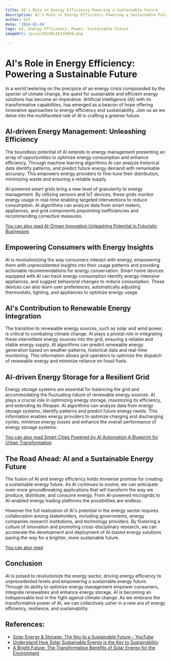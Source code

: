 ```yaml
---
title: AI's Role in Energy Efficiency Powering a Sustainable Future
description: AI's Role in Energy Efficiency Powering a Sustainable Future
author: Usf
date: '2024-01-06'
tags: AI, Energy Efficiency, Power, Sustainable Future
imageUrl: /pixa/20240116134939.png

---
```

# **AI's Role in Energy Efficiency: Powering a Sustainable Future**

In a world  teetering on the precipice of an energy crisis compounded by the specter of climate change, the quest  for  sustainable and efficient energy solutions  has become an imperative. Artificial Intelligence (AI) with its transformative capabilities,  has emerged  as a beacon of  hope offering innovative approaches to energy efficiency and sustainability. Join us as we delve into the multifaceted role of AI in crafting a greener future.

##  **AI-driven Energy Management: Unleashing  Efficiency**

The boundless potential of AI extends to energy management presenting an array of opportunities to optimize energy consumption  and enhance  efficiency. Through machine learning algorithms AI can analyze historical  data identify patterns, and predict future energy demand with remarkable accuracy. This empowers  energy  providers to fine-tune their distribution, minimizing waste and ensuring  a reliable supply.

AI-powered smart grids bring a  new level  of  granularity to  energy management. By utilizing sensors and IoT devices, these grids monitor energy usage in real-time enabling targeted interventions to reduce consumption. AI algorithms can analyze data from smart  meters, appliances, and grid components pinpointing inefficiencies and recommending  corrective measures.

[You can also read AI-Driven Innovation Unleashing Potential in  Futuristic Businesses](AI-Driven%20Innovation%20Unleashing%20Potential%20in%20Futuristic%20Businesses)


## **Empowering Consumers with Energy Insights**

AI is revolutionizing the way consumers interact with energy,  empowering them with unprecedented insights  into their usage patterns and providing actionable recommendations for energy conservation. Smart  home devices equipped with AI can track energy consumption identify energy-intensive appliances, and suggest behavioral changes to reduce consumption. These devices can also learn user preferences, automatically adjusting thermostats, lighting, and appliances to optimize energy usage.

## **AI's Contribution to Renewable Energy Integration**

The transition to renewable energy sources, such as  solar  and  wind power,  is critical to combating climate change. AI  plays  a pivotal role  in integrating these  intermittent energy sources into the  grid,  ensuring a reliable and stable energy supply. AI algorithms can predict  renewable energy generation based on weather patterns, historical data and real-time monitoring. This  information allows grid operators to optimize the dispatch of renewable energy and minimize reliance on fossil fuels.

## **AI-driven Energy Storage for a  Resilient Grid**

Energy storage systems are essential for balancing the grid and accommodating the fluctuating nature of renewable energy sources. AI plays a crucial role in optimizing  energy storage, maximizing its efficiency, and extending its lifespan. AI algorithms can analyze data from energy storage systems, identify patterns and predict future energy needs. This information enables energy providers to optimize charging and discharging  cycles, minimize energy losses and  enhance the  overall performance of energy storage systems.

[You can also read Smart Cities Powered  by AI Automation  A Blueprint for Urban Transformation](Smart%20Cities%20Powered%20by%20AI%20Automation%20A%20Blueprint%20for%20Urban%20Transformation)


## **The Road Ahead: AI and a Sustainable Energy Future**

The fusion of AI and energy efficiency holds  immense promise for creating a sustainable energy future. As AI continues to evolve, we can anticipate even more groundbreaking applications that will transform the way we produce, distribute, and consume  energy. From AI-powered microgrids to  AI-enabled energy trading platforms the possibilities are endless.

However the full realization  of AI's potential in the energy sector requires collaboration among stakeholders,  including  governments,  energy companies research institutions, and technology providers. By  fostering a culture of innovation and promoting cross-disciplinary research, we can accelerate the development and deployment of AI-based energy solutions paving the way for a brighter, more sustainable  future.

[You can also read ]()


## **Conclusion**

AI is poised to revolutionize the  energy sector, driving energy efficiency to unprecedented levels and empowering a  sustainable energy future. Through  its ability to optimize energy management empower consumers, integrate renewables and enhance  energy storage, AI is becoming an indispensable tool in the fight  against climate  change. As we embrace the  transformative power of AI, we can collectively usher in a new era of  energy efficiency, resilience, and sustainability.

## References:
- [Solar Energy & Storage: The Key to a Sustainable Future - YouTube](https://youtube.com/watch?v=zDUQdgemXPk)
- [Understand How Solar Sustainable Energy is the Key to Sustainability](https://blog.se.com/sustainability/2023/02/27/understand-how-solar-sustainable-energy-is-the-key-to-sustainability/)
- [A Bright Future: The Transformative Benefits of Solar Energy for the Environment](https://energy5.com/a-bright-future-the-transformative-benefits-of-solar-energy-for-the-environment)
